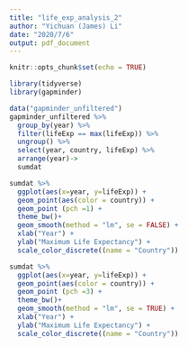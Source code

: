 ```yaml
---
title: "life_exp_analysis_2"
author: "Yichuan (James) Li"
date: "2020/7/6"
output: pdf_document
---
```


```r
knitr::opts_chunk$set(echo = TRUE)
```

```r
library(tidyverse)
library(gapminder)
```

```r
data("gapminder_unfiltered")
gapminder_unfiltered %>% 
  group_by(year) %>% 
  filter(lifeExp == max(lifeExp)) %>% 
  ungroup() %>% 
  select(year, country, lifeExp) %>% 
  arrange(year)->
  sumdat
```

```r
sumdat %>% 
  ggplot(aes(x=year, y=lifeExp)) +
  geom_point(aes(color = country)) +
  geom_point (pch =1) + 
  theme_bw()+
  geom_smooth(method = "lm", se = FALSE) +
  xlab("Year") +
  ylab("Maximum Life Expectancy") +
  scale_color_discrete((name = "Country"))
```

```r
sumdat %>% 
  ggplot(aes(x=year, y=lifeExp)) +
  geom_point(aes(color = country)) +
  geom_point (pch =3) + 
  theme_bw()+
  geom_smooth(method = "lm", se = TRUE) +
  xlab("Year") +
  ylab("Maximum Life Expectancy") +
  scale_color_discrete((name = "Country"))
```

